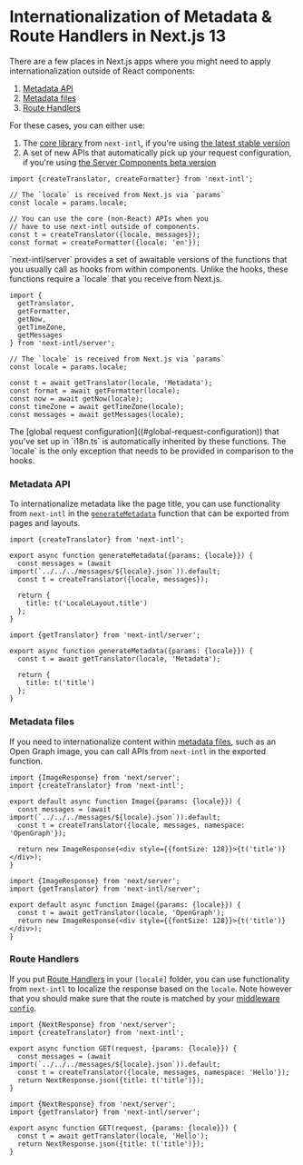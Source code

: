 
# Internationalization of Metadata & Route Handlers in Next.js 13

There are a few places in Next.js apps where you might need to apply internationalization outside of React components:

1. [Metadata API](https://nextjs.org/docs/app/building-your-application/optimizing/metadata)
2. [Metadata files](https://nextjs.org/docs/app/api-reference/file-conventions/metadata)
3. [Route Handlers](https://nextjs.org/docs/app/building-your-application/routing/router-handlers)

For these cases, you can either use:

1. The [core library](/docs/environments/core-library) from `next-intl`, if you're using [the latest stable version](/docs/getting-started/app-router-client-components)
2. A set of new APIs that automatically pick up your request configuration, if you're using [the Server Components beta version](/docs/getting-started/app-router-server-components)

<VersionTabs defaultLabel="Core library">
<Tab>

```tsx
import {createTranslator, createFormatter} from 'next-intl';

// The `locale` is received from Next.js via `params`
const locale = params.locale;

// You can use the core (non-React) APIs when you
// have to use next-intl outside of components.
const t = createTranslator({locale, messages});
const format = createFormatter({locale: 'en'});
```

</Tab>
<Tab>
`next-intl/server` provides a set of awaitable versions of the functions that you usually call as hooks from within components. Unlike the hooks, these functions require a `locale` that you receive from Next.js.

```tsx
import {
  getTranslator,
  getFormatter,
  getNow,
  getTimeZone,
  getMessages
} from 'next-intl/server';

// The `locale` is received from Next.js via `params`
const locale = params.locale;

const t = await getTranslator(locale, 'Metadata');
const format = await getFormatter(locale);
const now = await getNow(locale);
const timeZone = await getTimeZone(locale);
const messages = await getMessages(locale);
```

<Callout>
  The [global request configuration]((#global-request-configuration)) that
  you've set up in `i18n.ts` is automatically inherited by these functions. The
  `locale` is the only exception that needs to be provided in comparison to the
  hooks.
</Callout>

</Tab>
</VersionTabs>

### Metadata API

To internationalize metadata like the page title, you can use functionality from `next-intl` in the [`generateMetadata`](https://nextjs.org/docs/app/api-reference/functions/generate-metadata#generatemetadata-function) function that can be exported from pages and layouts.

<VersionTabs defaultLabel="Core library">
<Tab>

```tsx filename="app/[locale]/layout.tsx"
import {createTranslator} from 'next-intl';

export async function generateMetadata({params: {locale}}) {
  const messages = (await import(`../../../messages/${locale}.json`)).default;
  const t = createTranslator({locale, messages});

  return {
    title: t('LocaleLayout.title')
  };
}
```

</Tab>
<Tab>

```tsx filename="app/[locale]/layout.tsx"
import {getTranslator} from 'next-intl/server';

export async function generateMetadata({params: {locale}}) {
  const t = await getTranslator(locale, 'Metadata');

  return {
    title: t('title')
  };
}
```

</Tab>
</VersionTabs>

### Metadata files

If you need to internationalize content within [metadata files](https://nextjs.org/docs/app/api-reference/file-conventions/metadata), such as an Open Graph image, you can call APIs from `next-intl` in the exported function.

<VersionTabs defaultLabel="Core library">
<Tab>

```tsx filename="app/[locale]/opengraph-image.tsx"
import {ImageResponse} from 'next/server';
import {createTranslator} from 'next-intl';

export default async function Image({params: {locale}}) {
  const messages = (await import(`../../../messages/${locale}.json`)).default;
  const t = createTranslator({locale, messages, namespace: 'OpenGraph'});

  return new ImageResponse(<div style={{fontSize: 128}}>{t('title')}</div>);
}
```

</Tab>
<Tab>

```tsx filename="app/[locale]/opengraph-image.tsx"
import {ImageResponse} from 'next/server';
import {getTranslator} from 'next-intl/server';

export default async function Image({params: {locale}}) {
  const t = await getTranslator(locale, 'OpenGraph');
  return new ImageResponse(<div style={{fontSize: 128}}>{t('title')}</div>);
}
```

</Tab>
</VersionTabs>

### Route Handlers

If you put [Route Handlers](https://nextjs.org/docs/app/building-your-application/routing/router-handlers) in your `[locale]` folder, you can use functionality from `next-intl` to localize the response based on the `locale`. Note however that you should make sure that the route is matched by your [middleware `config`](/docs/routing/middleware).

<VersionTabs defaultLabel="Core library">
<Tab>

```tsx filename="app/[locale]/hello/route.tsx"
import {NextResponse} from 'next/server';
import {createTranslator} from 'next-intl';

export async function GET(request, {params: {locale}}) {
  const messages = (await import(`../../../messages/${locale}.json`)).default;
  const t = createTranslator({locale, messages, namespace: 'Hello'});
  return NextResponse.json({title: t('title')});
}
```

</Tab>
<Tab>

```tsx filename="app/[locale]/hello/route.tsx"
import {NextResponse} from 'next/server';
import {getTranslator} from 'next-intl/server';

export async function GET(request, {params: {locale}}) {
  const t = await getTranslator(locale, 'Hello');
  return NextResponse.json({title: t('title')});
}
```

</Tab>
</VersionTabs>
